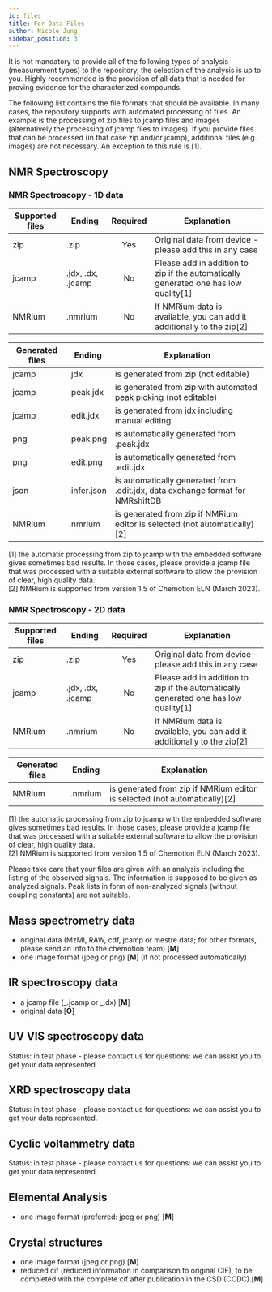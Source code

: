 ```yaml
---
id: files
title: For Data Files
author: Nicole Jung
sidebar_position: 3
---
```


It is not mandatory to provide all of the following types of analysis (measurement types) to the repository, the selection of the analysis is up to you. Highly recommended is the provision of all data that is needed for proving evidence for the characterized compounds.

The following list contains the file formats that should be available. In many cases, the repository supports with automated processing of files. An example is the processing of zip files to jcamp files and images (alternatively the processing of jcamp files to images). If you provide files that can be processed (in that case zip and/or jcamp), additional files (e.g. images) are not necessary. An exception to this rule is [1].

## NMR Spectroscopy

### NMR Spectroscopy - 1D data

| Supported files | Ending            | Required | Explanation                                                                         |
| --------------- | ----------------- | :------: | ----------------------------------------------------------------------------------- |
| zip             | .zip              |   Yes    | Original data from device - please add this in any case                             |
| jcamp           | .jdx, .dx, .jcamp |    No    | Please add in addition to zip if the automatically generated one has low quality[1] |
| NMRium          | .nmrium           |    No    | If NMRium data is available, you can add it additionally to the zip[2]              |

| Generated files | Ending      | Explanation                                                                    |
| --------------- | ----------- | ------------------------------------------------------------------------------ |
| jcamp           | .jdx        | is generated from zip (not editable)                                           |
| jcamp           | .peak.jdx   | is generated from zip with automated peak picking (not editable)               |
| jcamp           | .edit.jdx   | is generated from jdx including manual editing                                 |
| png             | .peak.png   | is automatically generated from .peak.jdx                                      |
| png             | .edit.png   | is automatically generated from .edit.jdx                                      |
| json            | .infer.json | is automatically generated from .edit.jdx, data exchange format for NMRshiftDB |
| NMRium          | .nmrium     | is generated from zip if NMRium editor is selected (not automatically)[2]      |

[1] the automatic processing from zip to jcamp with the embedded software gives sometimes bad results. In those cases, please provide a jcamp file that was processed with a suitable external software to allow the provision of clear, high quality data.<br/>
[2] NMRium is supported from version 1.5 of Chemotion ELN (March 2023).

### NMR Spectroscopy - 2D data

| Supported files | Ending            | Required | Explanation                                                                         |
| --------------- | ----------------- | :------: | ----------------------------------------------------------------------------------- |
| zip             | .zip              |   Yes    | Original data from device - please add this in any case                             |
| jcamp           | .jdx, .dx, .jcamp |    No    | Please add in addition to zip if the automatically generated one has low quality[1] |
| NMRium          | .nmrium           |    No    | If NMRium data is available, you can add it additionally to the zip[2]              |

| Generated files | Ending  | Explanation                                                               |
| --------------- | ------- | ------------------------------------------------------------------------- |
| NMRium          | .nmrium | is generated from zip if NMRium editor is selected (not automatically)[2] |

[1] the automatic processing from zip to jcamp with the embedded software gives sometimes bad results. In those cases, please provide a jcamp file that was processed with a suitable external software to allow the provision of clear, high quality data.<br/>
[2] NMRium is supported from version 1.5 of Chemotion ELN (March 2023).

Please take care that your files are given with an analysis including the listing of the observed signals. The information is supposed to be given as analyzed signals. Peak lists in form of non-analyzed signals (without coupling constants) are not suitable.

## Mass spectrometry data

- original data (MzMl, RAW, cdf, jcamp or mestre data; for other formats, please send an info to the chemotion team) [**M**]
- one image format (jpeg or png) [**M**] (if not processed automatically)

## IR spectroscopy data

- a jcamp file (_.jcamp or _.dx) [**M**]
- original data [**O**]

## UV VIS spectroscopy data

Status: in test phase - please contact us for questions: we can assist you to get your data represented.

## XRD spectroscopy data

Status: in test phase - please contact us for questions: we can assist you to get your data represented.

## Cyclic voltammetry data

Status: in test phase - please contact us for questions: we can assist you to get your data represented.

## Elemental Analysis

- one image format (preferred: jpeg or png) [**M**]

## Crystal structures

- one image format (jpeg or png) [**M**]
- reduced cif (reduced information in comparison to original CIF), to be completed with the complete cif after publication in the CSD (CCDC).[**M**]
